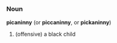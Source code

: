 =={{en}}==
===Noun===
'''picaninny''' (or '''piccaninny''', or '''pickaninny''')
#(offensive) a black child